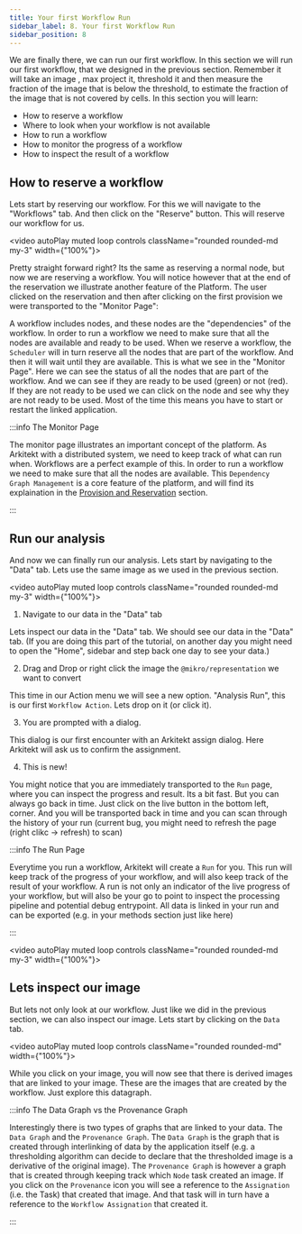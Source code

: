 ```yaml
---
title: Your first Workflow Run
sidebar_label: 8. Your first Workflow Run
sidebar_position: 8
---
```



We are finally there, we can run our first workflow. In this section we will run our first workflow, that we designed in the previous section.
Remember it will take an image , max project it, threshold it and then measure the fraction of the image that is below the threshold, to 
estimate the fraction of the image that is not covered by cells.
In this section you will learn:

- How to reserve a workflow
- Where to look when your workflow is not available
- How to run a workflow
- How to monitor the progress of a workflow
- How to inspect the result of a workflow

## How to reserve a workflow

Lets start by reserving our workflow. For this we will navigate to the "Workflows" tab. And then click on the "Reserve" button. This will reserve our workflow for us.

<video  autoPlay muted loop controls className="rounded rounded-md my-3" width={"100%"}>
  <source src={reserveWorkflow}/>
</video>

Pretty straight forward right? Its the same as reserving a normal node, but now we are reserving a workflow. You will notice however that at the end of the reservation
we illustrate another feature of the Platform. The user clicked on the reservation and then after clicking on the first provision we were transported to the "Monitor Page":

A workflow includes nodes, and these nodes are the "dependencies" of the workflow. In order to run a workflow we need to make sure that all the nodes are available
and ready to be used. When we reserve a workflow, the `Scheduler` will in turn reserve all the nodes that are part of the workflow. And then it will wait until they are
available. This is what we see in the "Monitor Page". Here we can see the status of all the nodes that are part of the workflow. And we can see if they are ready to be used (green)
or not (red). If they are not ready to be used we can click on the node and see why they are not ready to be used. Most of the time this means you have to start or restart
the linked application. 



:::info The Monitor Page

The monitor page illustrates an important concept of the platform. As Arkitekt with a distributed system, we need to keep track of what can run when. Workflows are a perfect
example of this. In order to run a workflow we need to make sure that all the nodes are available. This `Dependency Graph Management` is a core feature of the platform, and will
find its explaination in the [Provision and Reservation](/docs/design/provisions) section.

:::


## Run our analysis

And now we can finally run our analysis. Lets start by navigating to the "Data" tab. Lets use the same image as we used in the previous section. 

<video  autoPlay muted loop controls className="rounded rounded-md my-3" width={"100%"}>
  <source src={runWorkflow}/>
</video>


1. Navigate to our data in the "Data" tab

Lets inspect our data in the "Data" tab. We should see our data in the "Data" tab. (If you are doing this part of the tutorial,
on another day you might need to open the "Home", sidebar and step back one day to see your data.)

2. Drag and Drop or right click the image the `@mikro/representation` we want to convert

This time in our Action menu we will see a new option. "Analysis Run", this is our first `Workflow Action`. Lets drop on it (or click it).

3. You are prompted with a dialog. 

This dialog is our first encounter with an Arkitekt assign dialog. Here Arkitekt will ask us to confirm the assignment.

4. This is new!

You might notice that you are immediately transported to the `Run` page, where you can inspect the progress and result. Its a bit fast.
But you can always go back in time. Just click on the live button in the bottom left, corner. And you will be transported back in time
and you can scan through the history of your run (current bug, you might need to refresh the page (right clikc -> refresh) to scan)

:::info The Run Page

Everytime you run a workflow, Arkitekt will create a `Run` for you. This run will keep track of the progress of your workflow, and will also keep track of the result of your workflow.
A run is not only an indicator of the live progress of your workflow, but will also be your go to point to inspect the processing pipeline and potential debug entrypoint. All data is
linked in your run and can be exported (e.g. in your methods section just like here)

:::


<video  autoPlay muted loop controls className="rounded rounded-md my-3" width={"100%"}>
  <source src={replay}/>
</video>




## Lets inspect our image

But lets not only look at our workflow. Just like we did in the previous section, we can also inspect our image. Lets start by clicking on the `Data` tab.


<video autoPlay muted loop controls className="rounded rounded-md" width={"100%"}>
  <source src={provenance}/>
</video>

While you click on your image, you will now see that there is derived images that are linked to your image. These are the images that are created by the workflow.
Just explore this datagraph.

:::info The Data Graph vs the Provenance Graph

Interestingly there is two types of graphs that are linked to your data. The `Data Graph` and the `Provenance Graph`. The `Data Graph` is the graph that is created through
interlinking of data by the application itself (e.g. a thresholding algorithm can decide to declare that the thresholded image is a derivative of the original image). The
`Provenance Graph` is however a graph that is created through keeping track which `Node` task created an image. If you click on the `Provenance` icon you will see a reference
to the `Assignation` (i.e. the Task) that created that image. And that task will in turn have a reference to the `Workflow Assignation` that created it. 

:::